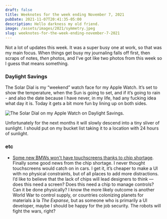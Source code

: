 ```yaml
---
draft: false
title: Weeknotes for the week ending November 7, 2021
pubDate: 2021-11-07T20:41:35-05:00
description: Hello darkness my old friend.
image: /assets/images/2021/symmetry.jpeg
slug: weeknotes-for-the-week-ending-november-7-2021
---
```


Not a lot of updates this week. It was a super busy one at work, so that was my main focus. When things get busy my journaling falls off first, then scraps of notes, _then_ photos, and I’ve got like two photos from this week so I guess that means something.

### Daylight Savings
The Solar Dial is my “weekend” watch face for my Apple Watch. It’s set to show the temperature, when the Sun is going to set, and if it’s going to rain - and also the date because I have never, in my life, had any fucking idea what day it is. Today it gets a bit more fun by lining up on both sides.

![The Solar Dial on my Apple Watch on Daylight Savings](/assets/images/2021/symmetry.jpeg).

Unfortunately for the next months it will slowly descend into a tiny sliver of sunlight. I should put on my bucket list taking it to a location with 24 hours of sunlight.

### etc
- [Some new BMWs won't have touchscreens thanks to chip shortage](https://www.theverge.com/2021/11/5/22765709/bmw-chip-shortage-touchscreen-car-suv-manufacturing). Finally some good news from the chip shortage. I never thought touchscreens would catch on in cars. I get it, it’s cheaper to make a UI with no physical constraints, but of all places to add more distractions. I’d like to believe that the lack of chips will lead designers to think — does this need a screen? Does this need a chip to manage controls? Can it be done physically? I know the more likely outcome is another World War to control supply, or countries colonizing planets for materials à la _The Expanse_, but as someone who is primarily a UI developer, maybe I should be happy for the job security. The robots will fight the wars, right?